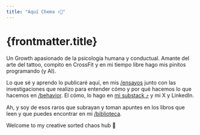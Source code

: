 ```yaml
---
title: "Aquí Chema ✌🏽"
---
```


# {frontmatter.title}

Un Growth apasionado de la psicología humana y conductual. Amante del arte del tattoo, compito en CrossFit y en mi tiempo libre hago mis pinitos programando (y AI).

Lo que sé y aprendo lo publicaré aquí, en mis <a href='/ensayos' class='text-cz-neon-blue no-underline'>/ensayos</a> junto con las investigaciones que realizo para entender cómo y por qué hacemos lo que hacemos en <a href='/behavior' class='text-cz-neon-pink no-underline'>/behavior</a>.
El cómo, lo hago en <a class="text-cz-primary no-underline" href="https://mrjark.substack.com/" ref="noopener" target="_blanck">mi substack ⤴︎</a> y mi X y LinkedIn.

Ah, y soy de esos raros que subrayan y toman apuntes en los libros que leen y que puedes encontrar en mi <a href="/biblioteca" title="link a la página de biblioteca de c12z.io" class="text-cz-neon-gold no-underline">/biblioteca</a>.

Welcome to my creative sorted chaos hub 💭
